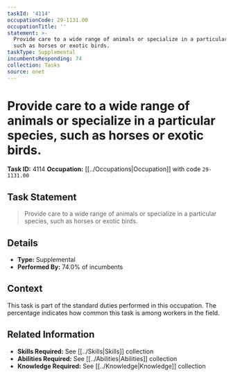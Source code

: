 ```yaml
---
taskId: '4114'
occupationCode: 29-1131.00
occupationTitle: ''
statement: >-
  Provide care to a wide range of animals or specialize in a particular species,
  such as horses or exotic birds.
taskType: Supplemental
incumbentsResponding: 74
collection: Tasks
source: onet
---
```

# Provide care to a wide range of animals or specialize in a particular species, such as horses or exotic birds.

**Task ID:** 4114
**Occupation:** [[../Occupations|Occupation]] with code `29-1131.00`

## Task Statement

> Provide care to a wide range of animals or specialize in a particular species, such as horses or exotic birds.

## Details

- **Type:** Supplemental
- **Performed By:** 74.0% of incumbents

## Context

This task is part of the standard duties performed in this occupation. The percentage indicates how common this task is among workers in the field.

## Related Information

- **Skills Required:** See [[../Skills|Skills]] collection
- **Abilities Required:** See [[../Abilities|Abilities]] collection
- **Knowledge Required:** See [[../Knowledge|Knowledge]] collection
